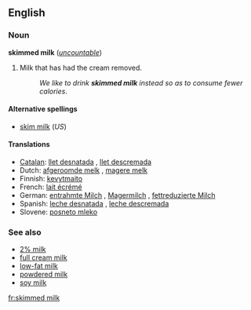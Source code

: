 <!-- If you edit this page, please also edit "skim milk" so that these pages remain synchronised-->
==English==

===Noun===
'''skimmed milk''' (''[[uncountable]]'')

# {{UK}} Milk that has had the cream removed.
#:''We like to drink '''skimmed milk''' instead so as to consume fewer calories''.

====Alternative spellings====
*[[skim milk]] (''US'')

====Translations====
*[[Catalan]]: [[llet desnatada]] {{f}}, [[llet descremada]] {{f}}
*Dutch: [[afgeroomde melk]] {{f}}, [[magere melk]] {{f}}
*Finnish: [[kevytmaito]]
*French: [[lait écrémé]] {{m}}
*German: [[entrahmte Milch]] {{f}}, [[Magermilch]] {{f}}, [[fettreduzierte Milch]] {{f}}
*Spanish: [[leche desnatada]] {{f}}, [[leche descremada]] {{f}}
*Slovene: [[posneto mleko]] {{n}}

<!--In US, synonym is [[non-fat milk]]; is this true in UK?-->

===See also===
*[[2% milk]]  <!--In US, it is usually called "2%" not "2% milk".  Is this true in UK also?-->
*[[full cream milk]]
*[[low-fat milk]]
*[[powdered milk]]
*[[soy milk]]

<!-- If you edit this page, please also edit "skim milk" so that these pages remain synchronised-->

[[fr:skimmed milk]]